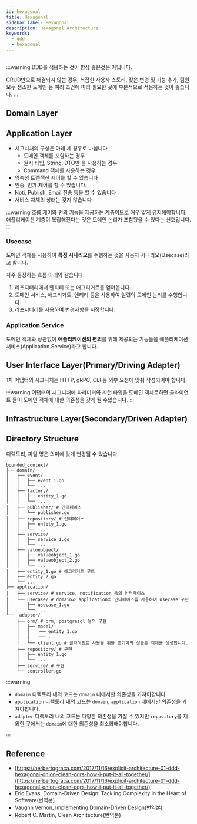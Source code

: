 ```yaml
---
id: hexagonal
title: Hexagonal
sidebar_label: Hexagonal
description: Hexagonal Architecture
keywords:
  - ddd
  - hexagonal
---
```



<center>
  <Image
    img={require("@site/static/img/lang/design/DDD-Architecture.jpg")}
    width={900}
  />
</center>

:::warning
DDD를 적용하는 것이 항상 좋은것은 아닙니다.

CRUD만으로 해결되지 않는 경우, 복잡한 사용자 스토리, 잦은 변경 및 기능 추가, 팀원 모두 생소한 도메인 등 여러 조건에 따라 필요한 곳에 부분적으로 적용하는 것이 좋습니다.
:::

## Domain Layer

## Application Layer

- 시그니처의 구성은 아래 세 경우로 나뉩니다
  - 도메인 객체를 포함하는 경우
  - 원시 타입, String, DTO만 을 사용하는 경우
  - Command 객체를 사용하는 경우
- 영속성 트랜잭션 제어를 할 수 있습니다
- 인증, 인가 제어를 할 수 있습니다.
- Noti, Publish, Email 전송 등을 할 수 있습니다
- 서비스 자체의 상태는 갖지 않습니다

:::warning
흐름 제어와 편의 기능을 제공하는 계층이므로 매우 얇게 유지해야합니다. 애플리케이션 계층이 복잡해진다는 것은 도메인 논리가 포함됬을 수 있다는 신호입니다.
:::

### Usecase

도메인 객체를 사용하여 **특정 시나리오**를 수행하는 것을 사용자 시나리오(Usecase)라고 합니다.

자주 등장하는 흐름 아래와 같습니다.

1. 리포지터리에서 엔티티 또는 애그리거트를 얻어옵니다.
1. 도메인 서비스, 애그리거트, 엔티티 등을 사용하여 일련의 도메인 논리를 수행합니다.
1. 리포지터리를 사용하여 변경사항을 저장합니다.

### Application Service

도메인 객체와 상관없이 **애플리케이션의 편의**를 위해 제공되는 기능들을 애플리케이션 서비스(Application Service)라고 합니다.

## User Interface Layer(Primary/Driving Adapter)

1차 어댑터의 시그니처는 HTTP, gRPC, CLI 등 외부 요청에 맞춰 작성되어야 합니다.

:::warning
어댑터의 시그니처에 파라미터와 리턴 타입을 도메인 객체로하면 클라이언트 들이 도메인 객체에 대한 의존성을 갖게 될 수있습니다.
:::

## Infrastructure Layer(Secondary/Driven Adapter)

## Directory Structure

디렉토리, 파일 명은 의미에 맞게 변경될 수 있습니다.

```shell
bounded_context/
├── domain/
│   ├── event/
│   │   ├── event_1.go
│   │   └── ...
│   ├── factory/
│   │   ├── entity_1.go
│   │   └── ...
│   ├── publisher/ # 인터페이스
│   │   └── publisher.go
│   ├── repository/ # 인터페이스
│   │   ├── entity_1.go
│   │   └── ...
│   ├── service/
│   │   ├── service_1.go
│   │   └── ...
│   ├── valueobject/
│   │   ├── valueobject_1.go
│   │   ├── valueobject_2.go
│   │   └── ...
│   ├── entity_1.go # 애그리거트 루트
│   ├── entity_2.go
│   └── ...
├── application/
│   ├── service/ # service, notification 등의 인터페이스
│   └── usecase/ # domain과 application의 인터페이스를 사용하여 usecase 구현
│       ├── usecase_1.go
│       └── ...
└──  adapter/
    ├── orm/ # orm, postgresql 등의 구현
    │   ├── model/
    │   │   ├── entity_1.go
    │   │   └── ...
    │   └── client.go # 클라이언트 사용을 위한 초기화와 싱글톤 객체를 생성합니다.
    ├── repository/ # 구현
    │   ├── entity_1.go
    │   └── ...
    ├── service/ # 구현
    └── controller.go
```

:::warning

- `domain` 디렉토리 내의 코드는 `domain` 내에서만 의존성을 가져야합니다.
- `application` 디렉토리 내의 코드는 `domain`, `application` 내에서만 의존성을 가져야합니다.
- `adapter` 디렉토리 내의 코드는 다양한 의존성을 가질 수 있지만 `repository`를 제외한 곳에서는 `domain`에 대한 의존성을 최소화해야합니다.

:::

## Reference

- [https://herbertograca.com/2017/11/16/explicit-architecture-01-ddd-hexagonal-onion-clean-cqrs-how-i-put-it-all-together/](https://herbertograca.com/2017/11/16/explicit-architecture-01-ddd-hexagonal-onion-clean-cqrs-how-i-put-it-all-together/)
- Eric Evans, Domain-Driven Design: Tackling Complexity in the Heart of Software(번역본)
- Vaughn Vernon, Implementing Domain-Driven Design(번역본)
- Robert C. Martin, Clean Architecture(번역본)
